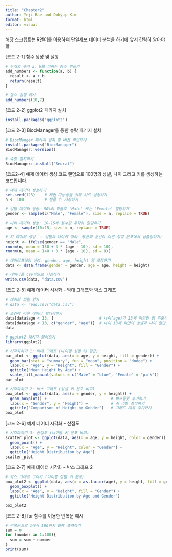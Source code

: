 ```yaml
---
title: "Chapter2"
author: Yeji Bae and Dohyup Kim
format: html
editor: visual
---
```


해당 스크립트는 R언어를 이용하여 단일세포 데이터 분석을 하기에 앞서 간략히 알아야할 

[코드 2-1] 함수 생성 및 실행 
```r
# 두개의 숫자 a, b를 더하는 함수 만들기  
add_numbers <- function(a, b) { 
  result <- a + b 
  return(result) 
} 

# 함수 실행 예시 
add_numbers(10,7) 
```

[코드 2-2] ggplot2 패키지 설치 
```r
install.packages("ggplot2") 
```


[코드 2-3] BiocManager를 통한 슈랏 패키지 설치
```r
# BiocManger 패키지 설치 및 버전 확인하기 
install.packages("BiocManager") 
BiocManager::version() 

# 슈랏 설치하기
BiocManager::install("Seurat") 
```

[코드2-4] 예제 데이터 생성 코드 
랜덤으로 100명의 성별, 나이 그리고 키를 생성하는 코드입니다. 
```r
# 예제 데이터 생성하기 
set.seed(123)    # 재현 가능성을 위해 시드 설정하기  
n <- 100         # 샘플 수 저장하기 

# 성별 데이터 생성: 50%의 확률로 'Male' 또는 'Female' 할당하기 
gender <- sample(c("Male", "Female"), size = n, replace = TRUE) 

# 나이 데이터 생성: 10~15세 정수값 무작위 할당하기 
age <- sample(10:15, size = n, replace = TRUE) 

# 키 데이터 생성  : 성별과 나이에 따라  평균과 분산이 다른 정규 분포에서 샘플링하기) 
height <- ifelse(gender == "Male",  
rnorm(n, mean = 150 + 3 * (age - 10), sd = 10),  
rnorm(n, mean = 140 + 3 * (age - 10), sd = 8)) 

# 데이터프레임 생성: gender, age, height 열 포함하기 
data <- data.frame(gender = gender, age = age, height = height) 

# 데이터를 csv파일로 저장하기  
write.csv(data, "data.csv") 
```

[코드 2-5] 예제 데이터 시각화 - 막대 그래프와 박스 그래프 
```r
# 데이터 파일 읽기 
# data <- read.csv("data.csv")  

# 조건에 따른 데이터 필터링하기 
data[data$age < 13, ]                    # 나이(age)가 13세 미만인 행 추출하기 
data[data$age < 13, c("gender", "age")]  # 나이 13세 미만의 성별과 나이 열만 추출하기 
data 

# ggplot2 패키지 불러오기  
library(ggplot2) 

# 시각화하기 1: 막대 그래프 (나이별 성별 키 평균) 
bar_plot <- ggplot(data, aes(x = age, y = height, fill = gender)) + 
  geom_bar(stat = "summary", fun = "mean", position = "dodge") +       # 평균 계산 및 /막대 분리하기 
  labs(x = "Age", y = "Height", fill = "Gender") +                     # 축 및 범례 라벨 설정하기 
  ggtitle("Mean Height by Age") +                                      # 그래프 제목 추가하기 
  scale_fill_manual(values = c("Male" = "blue", "Female" = "pink"))    # 성별 색상 지정하기 
bar_plot 

# 시각화하기 2: 박스 그래프 (성별 키 분포 비교) 
box_plot <- ggplot(data, aes(x = gender, y = height)) + 
  geom_boxplot() +                            # 박스플롯 추가하기 
  labs(x = "Gender", y = "Height") +          # 축 라벨 설정하기 
  ggtitle("Comparison of Height by Gender")   # 그래프 제목 추가하기 
box_plot 
```

[코드 2-6] 예제 데이터 시각화 - 산점도
```r
# 시각화하기 3: 산점도 (나이별 키 분포 비교) 
scatter_plot <- ggplot(data, aes(x = age, y = height, color = gender)) + 
  geom_point() + 
  labs(x = "Age", y = "Height", color = "Gender") + 
  ggtitle("Height Distribution by Age") 
scatter_plot 
```
[코드 2-7] 예제 데이터 시각화 - 박스 그래프 2 
```r
# 박스 그래프 그리기 (나이별 성별 키 분포) 
box_plot2 <- ggplot(data, aes(x = as.factor(age), y = height, fill = gender)) + 
  geom_boxplot() + 
  labs(x = "Age", y = "Height", fill = "Gender") + 
  ggtitle("Height Distribution by Age and Gender") 

box_plot2 
```

[코드 2-8] for 함수를 이용한 반복문 예시 
```r
# 반복문으로 1에서 100까지 합해 출력하기  
sum = 0 
for (number in 1:100){ 
  sum = sum + number 
} 
print(sum) 
```


